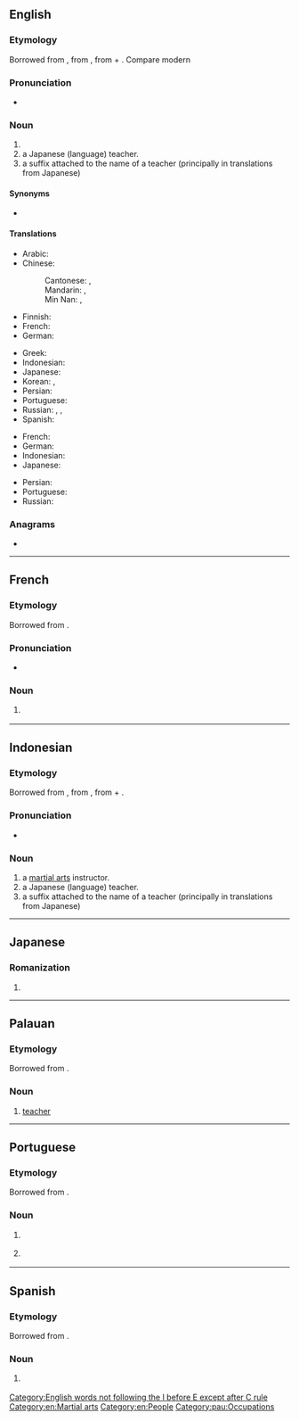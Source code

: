 {{also|-sensei}}
==English==
{{wikipedia}}

===Etymology===
Borrowed from {{bor|en|ja|先生|tr=sensei|t=teacher; elder}}, from {{der|en|ltc|先生|tr=sen-ʂænɡ|t=master, elder}}, from {{m|ltc|先|t=earlier, first}} + {{m|ltc|生|t=born}}. Compare modern {{cog|cmn|先生|tr=xiānshēng|t=Mr.}}

===Pronunciation===
* {{IPA|/ˈsɛnseɪ/|lang=en}}

===Noun===
{{en-noun|sensei|senseis}}

# {{l|en|A [[martial arts]] instructor. Sensei of martial arts usually live and/or work at a [[dojo]] where they instruct their [[apprentices]]. A live-in apprentice is also called [[uchi-deshi]].}}
# a Japanese (language) teacher.
# a suffix attached to the name of a teacher (principally in translations from Japanese)

====Synonyms====
* {{sense|martial arts instructor}} {{l|en|[[sifu]], [[shifu]]}}

====Translations====
{{trans-top|martial arts instructor}}
* Arabic: {{t+|ar|مدرب|m}}
* Chinese:
*: Cantonese: {{t|yue|師傅}}, {{t|yue|师傅|tr=si1 fu6, si1 fu2}}
*: Mandarin: {{t+|cmn|師傅}}, {{t+|cmn|师傅|tr=shīfu}}
*: Min Nan: {{t+|nan|師傅}}, {{t|nan|师傅|tr=sai-hū}}
* Finnish: {{t+|fi|mestari}}
* French: {{t+|fr|sensei|m}}
* German: {{t|de|Sensei|m}}
{{trans-mid}}
* Greek: {{t+|el|σενσέι|m}}
* Indonesian: {{t|id|sensei}}
* Japanese: {{t+|ja|先生|tr=sensei}}
* Korean: {{t+|ko|선생}}, {{t+|ko|선생님}}
* Persian: {{t|fa|سنسی|tr=sensi}}
* Portuguese: {{t+|pt|sensei|m}}
* Russian: {{t+|ru|сэнсэ́й|m}}, {{t+|ru|ма́стер|m}}, {{t+|ru|сенсе́й|m}}
* Spanish: {{t|es|sensei|m}}
{{trans-bottom}}

{{trans-top|a Japanese teacher}}
* French: {{t+|fr|sensei|m}}
* German: {{t|de|Sensei|m}}
* Indonesian: {{t|id|sensei}}
* Japanese: {{t+|ja|先生|tr=sensei}}
{{trans-mid}}
* Persian: {{t|fa|سنسی|tr=sensi}}
* Portuguese: {{t+|pt|sensei|m}}
* Russian: {{t+|ru|сэнсэ́й}}
{{trans-bottom}}

===Anagrams===
* {{anagrams|en|Neisse|Nessie|Nieses|Sinese|in esse|insees|sees in|seines}}

[[Category:English words not following the I before E except after C rule]]
[[Category:en:Martial arts]]
[[Category:en:People]]

----

==French==

===Etymology===
Borrowed from {{bor|fr|ja|先生|tr=せんせい ''sensei''}}.

===Pronunciation===
* {{fr-IPA|sè_nsseil}}

===Noun===
{{fr-noun|m}}

# {{l|en|sensei}} {{gloss|martial arts instructor}}

----

==Indonesian==
===Etymology===
Borrowed from {{bor|en|ja|先生|tr=sensei|t=teacher; elder}}, from {{der|en|ltc|先生|tr=sen-ʂænɡ|t=master, elder}}, from {{m|ltc|先|t=earlier, first}} + {{m|ltc|生|t=born}}. 

===Pronunciation===
* {{IPA|/sensei/|lang=id}}

===Noun===
{{id-noun|sensei}}

# a [[martial arts]] instructor.
# a Japanese (language) teacher.
# a suffix attached to the name of a teacher (principally in translations from Japanese)

----

==Japanese==

===Romanization===
{{ja-romaji}}

# {{ja-romanization of|せんせい}}

----

==Palauan==

===Etymology===
Borrowed from {{bor|pau|ja|先生|tr=せんせい ''sensei''}}.

===Noun===
{{head|pau|noun}}

# [[teacher]]

[[Category:pau:Occupations]]

----

==Portuguese==

===Etymology===
Borrowed from {{bor|pt|ja|先生|tr=sensei}}.

===Noun===
{{pt-noun|m}}

# {{l|en|sensei}} {{gloss|martial arts instructor}}
# {{l|en|sensei}} {{gloss|a Japanese teacher or master}}

{{topics|pt|Occupations}}

----

==Spanish==

===Etymology===
Borrowed from {{bor|es|ja|先生|tr=sensei}}.

===Noun===
{{es-noun|m}}

# {{l|en|sensei}} {{gloss|martial arts instructor}}